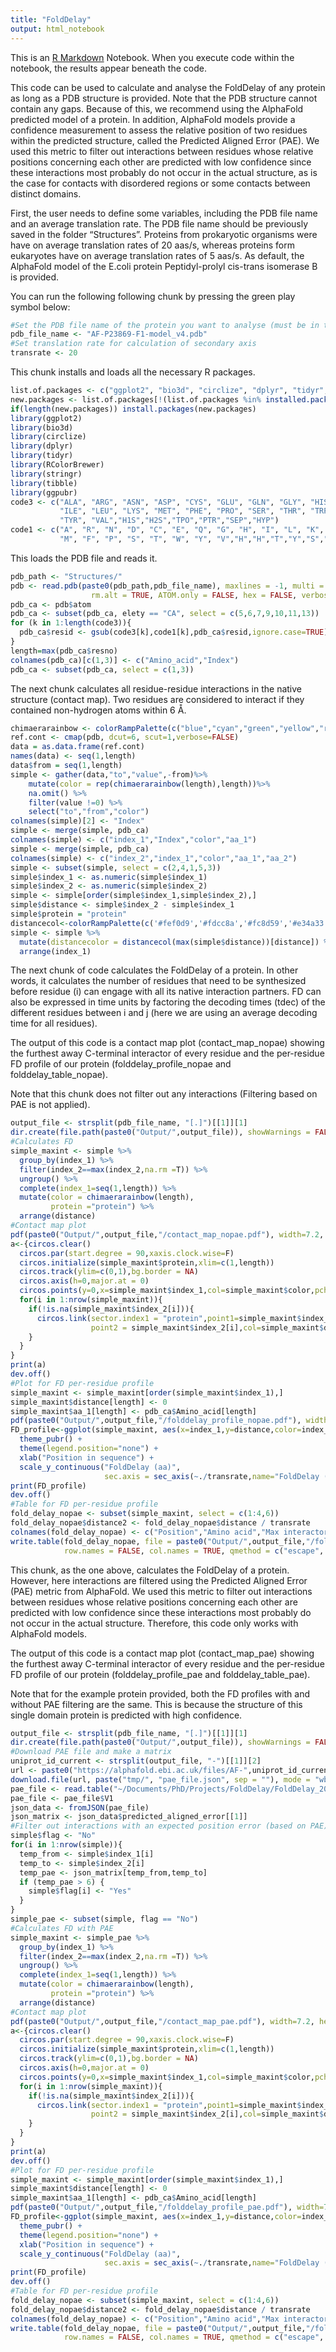 ```yaml
---
title: "FoldDelay"
output: html_notebook
---
```


This is an [R Markdown](http://rmarkdown.rstudio.com) Notebook. When you execute code within the notebook, the results appear beneath the code. 

This code can be used to calculate and analyse the FoldDelay of any protein as long as a PDB structure is provided. Note that the PDB structure cannot contain any gaps. Because of this, we recommend using the AlphaFold predicted model of a protein. In addition, AlphaFold models provide a confidence measurement to assess the relative position of two residues within the predicted structure, called the Predicted Aligned Error (PAE). We used this metric to filter out interactions between residues whose relative positions concerning each other are predicted with low confidence since these interactions most probably do not occur in the actual structure, as is the case for contacts with disordered regions or some contacts between distinct domains.

First, the user needs to define some variables, including the PDB file name and an average translation rate. The PDB file name should be previously saved in the folder "Structures". Proteins from prokaryotic organisms were have on average translation rates of 20 aas/s, whereas proteins form eukaryotes have on average translation rates of 5 aas/s. As default, the AlphaFold model of the E.coli protein Peptidyl-prolyl cis-trans isomerase B is provided. 

You can run the following following chunk by pressing the green play symbol below:

```r
#Set the PDB file name of the protein you want to analyse (must be in the folder "Structures")
pdb_file_name <- "AF-P23869-F1-model_v4.pdb"
#Set translation rate for calculation of secondary axis
transrate <- 20
```

This chunk installs and loads all the necessary R packages.

```r
list.of.packages <- c("ggplot2", "bio3d", "circlize", "dplyr", "tidyr", "RColorBrewer", "stringr", "tibble","ggpubr")
new.packages <- list.of.packages[!(list.of.packages %in% installed.packages()[,"Package"])]
if(length(new.packages)) install.packages(new.packages)
library(ggplot2)
library(bio3d)
library(circlize)
library(dplyr)
library(tidyr)
library(RColorBrewer)
library(stringr)
library(tibble)
library(ggpubr)
code3 <- c("ALA", "ARG", "ASN", "ASP", "CYS", "GLU", "GLN", "GLY", "HIS", 
           "ILE", "LEU", "LYS", "MET", "PHE", "PRO", "SER", "THR", "TRP", 
           "TYR", "VAL","H1S","H2S","TPO","PTR","SEP","HYP")
code1 <- c("A", "R", "N", "D", "C", "E", "Q", "G", "H", "I", "L", "K", 
           "M", "F", "P", "S", "T", "W", "Y", "V","H","H","T","Y","S","P")
```

This loads the PDB file and reads it.

```r
pdb_path <- "Structures/"
pdb <- read.pdb(paste0(pdb_path,pdb_file_name), maxlines = -1, multi = FALSE, rm.insert = FALSE,
                  rm.alt = TRUE, ATOM.only = FALSE, hex = FALSE, verbose = TRUE)
pdb_ca <- pdb$atom
pdb_ca <- subset(pdb_ca, elety == "CA", select = c(5,6,7,9,10,11,13))
for (k in 1:length(code3)){
  pdb_ca$resid <- gsub(code3[k],code1[k],pdb_ca$resid,ignore.case=TRUE)
}
length=max(pdb_ca$resno)
colnames(pdb_ca)[c(1,3)] <- c("Amino_acid","Index")
pdb_ca <- subset(pdb_ca, select = c(1,3))
```

The next chunk calculates all residue-residue interactions in the native structure (contact map). Two residues are considered to interact if they contained non-hydrogen atoms within 6 Å. 

```r
chimaerarainbow <- colorRampPalette(c("blue","cyan","green","yellow","red"))
ref.cont <- cmap(pdb, dcut=6, scut=1,verbose=FALSE)
data = as.data.frame(ref.cont)
names(data) <- seq(1,length)
data$from = seq(1,length)
simple <- gather(data,"to","value",-from)%>%
    mutate(color = rep(chimaerarainbow(length),length))%>% 
    na.omit() %>%
    filter(value !=0) %>%
    select("to","from","color")
colnames(simple)[2] <- "Index"
simple <- merge(simple, pdb_ca)
colnames(simple) <- c("index_1","Index","color","aa_1")
simple <- merge(simple, pdb_ca)
colnames(simple) <- c("index_2","index_1","color","aa_1","aa_2")
simple <- subset(simple, select = c(2,4,1,5,3))
simple$index_1 <- as.numeric(simple$index_1)
simple$index_2 <- as.numeric(simple$index_2)
simple <- simple[order(simple$index_1,simple$index_2),]
simple$distance <- simple$index_2 - simple$index_1
simple$protein = "protein"
distancecol<-colorRampPalette(c('#fef0d9','#fdcc8a','#fc8d59','#e34a33','#b30000'))
simple <- simple %>%
  mutate(distancecolor = distancecol(max(simple$distance))[distance]) %>%
  arrange(index_1)
```

The next chunk of code calculates the FoldDelay of a protein. In other words, it calculates the number of residues that need to be synthesized before residue (i) can engage with all its native interaction partners. FD can also be expressed in time units by factoring the decoding times (tdec) of the different residues between i and j (here we are using an average decoding time for all residues).

The output of this code is a contact map plot (contact_map_nopae) showing the furthest away C-terminal interactor of every residue and the per-residue FD profile of our protein (folddelay_profile_nopae and folddelay_table_nopae).

Note that this chunk does not filter out any interactions (Filtering based on PAE is not applied).

```r
output_file <- strsplit(pdb_file_name, "[.]")[[1]][1]
dir.create(file.path(paste0("Output/",output_file)), showWarnings = FALSE)
#Calculates FD
simple_maxint <- simple %>%
  group_by(index_1) %>%
  filter(index_2==max(index_2,na.rm =T)) %>%
  ungroup() %>%
  complete(index_1=seq(1,length)) %>%
  mutate(color = chimaerarainbow(length),
         protein ="protein") %>%
  arrange(distance)
#Contact map plot
pdf(paste0("Output/",output_file,"/contact_map_nopae.pdf"), width=7.2, height=4.5)
a<-{circos.clear()
  circos.par(start.degree = 90,xaxis.clock.wise=F)
  circos.initialize(simple_maxint$protein,xlim=c(1,length))
  circos.track(ylim=c(0,1),bg.border = NA)
  circos.axis(h=0,major.at = 0)
  circos.points(y=0,x=simple_maxint$index_1,col=simple_maxint$color,pch = 19)
  for(i in 1:nrow(simple_maxint)){
    if(!is.na(simple_maxint$index_2[i])){
      circos.link(sector.index1 = "protein",point1=simple_maxint$index_1[i],sector.index2 = "protein",
                  point2 = simple_maxint$index_2[i],col=simple_maxint$distancecolor[i])
    }
  }
}
print(a)
dev.off()
#Plot for FD per-residue profile
simple_maxint <- simple_maxint[order(simple_maxint$index_1),]
simple_maxint$distance[length] <- 0
simple_maxint$aa_1[length] <- pdb_ca$Amino_acid[length]
pdf(paste0("Output/",output_file,"/folddelay_profile_nopae.pdf"), width=7.2, height=4.5)
FD_profile<-ggplot(simple_maxint, aes(x=index_1,y=distance,color=index_1)) + geom_line() + scale_color_gradientn(colors=c("blue", "cyan", "green", "yellow","red")) +
  theme_pubr() +
  theme(legend.position="none") + 
  xlab("Position in sequence") + 
  scale_y_continuous("FoldDelay (aa)",
                     sec.axis = sec_axis(~./transrate,name="FoldDelay (s)"))
print(FD_profile)
dev.off()
#Table for FD per-residue profile
fold_delay_nopae <- subset(simple_maxint, select = c(1:4,6))
fold_delay_nopae$distance2 <- fold_delay_nopae$distance / transrate
colnames(fold_delay_nopae) <- c("Position","Amino acid","Max interactor position","Max interactor amino acid","FoldDelay (aa)","FoldDelay (s)")
write.table(fold_delay_nopae, file = paste0("Output/",output_file,"/folddelay_table_nopae.tab"), quote = FALSE, sep = "\t",
            row.names = FALSE, col.names = TRUE, qmethod = c("escape", "double"))
```

This chunk, as the one above, calculates the FoldDelay of a protein. However, here interactions are filtered using the Predicted Aligned Error (PAE) metric from AlphaFold. We used this metric to filter out interactions between residues whose relative positions concerning each other are predicted with low confidence since these interactions most probably do not occur in the actual structure. Therefore, this code only works with AlphaFold models.

The output of this code is a contact map plot (contact_map_pae) showing the furthest away C-terminal interactor of every residue and the per-residue FD profile of our protein (folddelay_profile_pae and folddelay_table_pae). 

Note that for the example protein provided, both the FD profiles with and without PAE filtering are the same. This is because the structure of this single domain protein is predicted with high confidence.

```r
output_file <- strsplit(pdb_file_name, "[.]")[[1]][1]
dir.create(file.path(paste0("Output/",output_file)), showWarnings = FALSE)
#Download PAE file and make a matrix
uniprot_id_current <- strsplit(output_file, "-")[[1]][2]
url <- paste0("https://alphafold.ebi.ac.uk/files/AF-",uniprot_id_current,"-F1-predicted_aligned_error_v4.json")
download.file(url, paste("tmp/", "pae_file.json", sep = ""), mode = "wb")
pae_file <- read.table("~/Documents/PhD/Projects/FoldDelay/FoldDelay_2024/tmp/pae_file.json", quote="\"", comment.char="")
pae_file <- pae_file$V1
json_data <- fromJSON(pae_file)
json_matrix <- json_data$predicted_aligned_error[[1]]
#Filter out interactions with an expected position error (based on PAE) > 6 Å.
simple$flag <- "No" 
for(i in 1:nrow(simple)){
  temp_from <- simple$index_1[i]
  temp_to <- simple$index_2[i]
  temp_pae <- json_matrix[temp_from,temp_to]
  if (temp_pae > 6) {
    simple$flag[i] <- "Yes" 
  }
}
simple_pae <- subset(simple, flag == "No")
#Calculates FD with PAE
simple_maxint <- simple_pae %>%
  group_by(index_1) %>%
  filter(index_2==max(index_2,na.rm =T)) %>%
  ungroup() %>%
  complete(index_1=seq(1,length)) %>%
  mutate(color = chimaerarainbow(length),
         protein ="protein") %>%
  arrange(distance)
#Contact map plot
pdf(paste0("Output/",output_file,"/contact_map_pae.pdf"), width=7.2, height=4.5)
a<-{circos.clear()
  circos.par(start.degree = 90,xaxis.clock.wise=F)
  circos.initialize(simple_maxint$protein,xlim=c(1,length))
  circos.track(ylim=c(0,1),bg.border = NA)
  circos.axis(h=0,major.at = 0)
  circos.points(y=0,x=simple_maxint$index_1,col=simple_maxint$color,pch = 19)
  for(i in 1:nrow(simple_maxint)){
    if(!is.na(simple_maxint$index_2[i])){
      circos.link(sector.index1 = "protein",point1=simple_maxint$index_1[i],sector.index2 = "protein",
                  point2 = simple_maxint$index_2[i],col=simple_maxint$distancecolor[i])
    }
  }
}
print(a)
dev.off()
#Plot for FD per-residue profile
simple_maxint <- simple_maxint[order(simple_maxint$index_1),]
simple_maxint$distance[length] <- 0
simple_maxint$aa_1[length] <- pdb_ca$Amino_acid[length]
pdf(paste0("Output/",output_file,"/folddelay_profile_pae.pdf"), width=7.2, height=4.5)
FD_profile<-ggplot(simple_maxint, aes(x=index_1,y=distance,color=index_1)) + geom_line() + scale_color_gradientn(colors=c("blue", "cyan", "green", "yellow","red")) +
  theme_pubr() +
  theme(legend.position="none") + 
  xlab("Position in sequence") + 
  scale_y_continuous("FoldDelay (aa)",
                     sec.axis = sec_axis(~./transrate,name="FoldDelay (s)"))
print(FD_profile)
dev.off()
#Table for FD per-residue profile
fold_delay_nopae <- subset(simple_maxint, select = c(1:4,6))
fold_delay_nopae$distance2 <- fold_delay_nopae$distance / transrate
colnames(fold_delay_nopae) <- c("Position","Amino acid","Max interactor position","Max interactor amino acid","FoldDelay (aa)","FoldDelay (s)")
write.table(fold_delay_nopae, file = paste0("Output/",output_file,"/folddelay_table_pae.tab"), quote = FALSE, sep = "\t",
            row.names = FALSE, col.names = TRUE, qmethod = c("escape", "double"))
```

